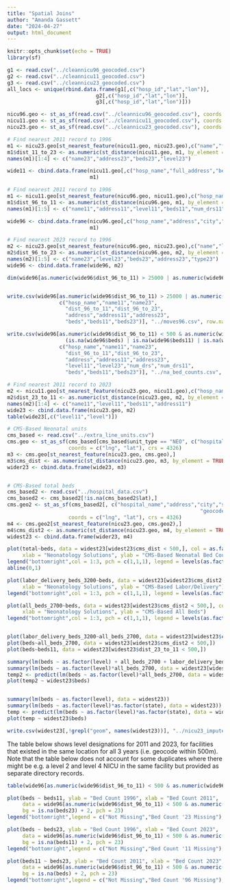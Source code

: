 ---
title: "Spatial Joins"
author: "Amanda Gassett"
date: "2024-04-27"
output: html_document
---

```{r setup, include=FALSE}
knitr::opts_chunk$set(echo = TRUE)
library(sf)
```


```{r, echo = FALSE}
g1 <- read.csv("../cleannicu96_geocoded.csv")
g2 <- read.csv("../cleannicu11_geocoded.csv")
g3 <- read.csv("../cleannicu23_geocoded.csv")
all_locs <- unique(rbind.data.frame(g1[,c("hosp_id","lat","lon")],
                             g2[,c("hosp_id","lat","lon")],
                             g3[,c("hosp_id","lat","lon")]))

nicu96.geo <- st_as_sf(read.csv("../cleannicu96_geocoded.csv"), coords = c("lon", "lat"), crs = 4326)
nicu11.geo <- st_as_sf(read.csv("../cleannicu11_geocoded.csv"), coords = c("lon", "lat"), crs = 4326)
nicu23.geo <- st_as_sf(read.csv("../cleannicu23_geocoded.csv"), coords = c("lon", "lat"), crs = 4326)

# Find nearest 2011 record to 1996
m1 <- nicu23.geo[st_nearest_feature(nicu11.geo, nicu23.geo),c("name","full_address","beds","level")]
m1$dist_11_to_23 <- as.numeric(st_distance(nicu11.geo, m1, by_element = TRUE))
names(m1)[1:4] <- c("name23","address23","beds23","level23")

wide11 <- cbind.data.frame(nicu11.geo[,c("hosp_name","full_address","beds","level")],
                           m1)

# Find nearest 2011 record to 1996
m1 <- nicu11.geo[st_nearest_feature(nicu96.geo, nicu11.geo),c("hosp_name","address","level","beds","num_drs")]
m1$dist_96_to_11 <- as.numeric(st_distance(nicu96.geo, m1, by_element = TRUE))
names(m1)[1:5] <- c("name11","address11","level11","beds11","num_drs11")

wide96 <- cbind.data.frame(nicu96.geo[,c("hosp_name","address","city","state","beds","num_drs")],
                           m1)

# Find nearest 2023 record to 1996
m2 <- nicu23.geo[st_nearest_feature(nicu96.geo, nicu23.geo),c("name","level","beds","address","type")]
m2$dist_96_to_23 <- as.numeric(st_distance(nicu96.geo, m2, by_element = TRUE))
names(m2)[1:5] <- c("name23","level23","beds23","address23","type23")
wide96 <- cbind.data.frame(wide96, m2)

dim(wide96[as.numeric(wide96$dist_96_to_11) > 25000 | as.numeric(wide96$dist_96_to_23) > 25000,])


write.csv(wide96[as.numeric(wide96$dist_96_to_11) > 25000 | as.numeric(wide96$dist_96_to_23) > 25000,
                 c("hosp_name","name11","name23",
                   "dist_96_to_11","dist_96_to_23",
                   "address","address11","address23",
                   "beds","beds11","beds23")], "../moves96.csv", row.names = FALSE)

write.csv(wide96[as.numeric(wide96$dist_96_to_11) < 500 & as.numeric(wide96$dist_96_to_23) < 500 & 
                   (is.na(wide96$beds) | is.na(wide96$beds11) | is.na(wide96$beds23)),
                 c("hosp_name","name11","name23",
                   "dist_96_to_11","dist_96_to_23",
                   "address","address11","address23",
                   "level11","level23","num_drs","num_drs11",
                   "beds","beds11","beds23")], "../na_bed_counts.csv", row.names = FALSE)

# Find nearest 2011 record to 2023
m2 <- nicu11.geo[st_nearest_feature(nicu23.geo, nicu11.geo),c("hosp_name","level","beds","address")]
m2$dist_23_to_11 <- as.numeric(st_distance(nicu23.geo, m2, by_element = TRUE))
names(m2)[1:4] <- c("name11","level11","beds11","address11")
wide23 <- cbind.data.frame(nicu23.geo, m2)
table(wide23[,c("level11","level")])

# CMS-Based Neonatal units
cms_based <- read.csv("../extra_line_units.csv")
cms.geo <- st_as_sf(cms_based[cms_based$unit_type == "NEO", c("hospital_name","address","city","state","zip_code","hospital_type","lat","lng","geocode_flag","geocode_accuracy","total")],
                    coords = c("lng", "lat"), crs = 4326)
m3 <- cms.geo[st_nearest_feature(nicu23.geo, cms.geo),]
m3$cms_dist <- as.numeric(st_distance(nicu23.geo, m3, by_element = TRUE))
wider23 <- cbind.data.frame(wide23, m3)



```
```{r}
# CMS-Based total beds
cms_based2 <- read.csv("../hospital_data.csv")
cms_based2 <- cms_based2[!is.na(cms_based2$lat),]
cms.geo2 <- st_as_sf(cms_based2[, c("hospital_name","address","city","state","zip_code","hospital_type","lat","lng",
                                                               "geocode_flag","geocode_accuracy","labor_delivery_beds_3200","all_beds_2700")],
                    coords = c("lng", "lat"), crs = 4326)
m4 <- cms.geo2[st_nearest_feature(nicu23.geo, cms.geo2),]
m4$cms_dist2 <- as.numeric(st_distance(nicu23.geo, m4, by_element = TRUE))
widest23 <- cbind.data.frame(wider23, m4)

plot(total~beds, data = widest23[widest23$cms_dist < 500,], col = as.factor(level),
     xlab = "Neonatology Solutions", ylab = "CMS-Based Neonatal Bed Count")
legend("bottomright",col = 1:3, pch = c(1,1,1), legend = levels(as.factor(widest23$level)))
abline(0,1)

plot(labor_delivery_beds_3200~beds, data = widest23[widest23$cms_dist2 < 500,], col = as.factor(level),
     xlab = "Neonatology Solutions", ylab = "CMS-Based Labor/Delivery")
legend("bottomright",col = 1:3, pch = c(1,1,1), legend = levels(as.factor(widest23$level)))

plot(all_beds_2700~beds, data = widest23[widest23$cms_dist2 < 500,], col = as.factor(level),
     xlab = "Neonatology Solutions", ylab = "CMS-Based All Beds")
legend("bottomright",col = 1:3, pch = c(1,1,1), legend = levels(as.factor(widest23$level)))


plot(labor_delivery_beds_3200~all_beds_2700, data = widest23[widest23$cms_dist2 < 500,])
plot(beds~all_beds_2700, data = widest23[widest23$cms_dist2 < 500,])
plot(beds~beds11, data = widest23[widest23$dist_23_to_11 < 500,])

summary(lm(beds ~ as.factor(level) + all_beds_2700 + labor_delivery_beds_3200, data = widest23[widest23$cms_dist2 < 500,]))
summary(lm(beds ~ as.factor(level)*all_beds_2700, data = widest23[widest23$cms_dist2 < 500,]))
temp2 <- predict(lm(beds ~ as.factor(level)*all_beds_2700, data = widest23[widest23$cms_dist2 < 500,]), widest23)
plot(temp2 ~ widest23$beds)


summary(lm(beds ~ as.factor(level), data = widest23))
summary(lm(beds ~ as.factor(level)*as.factor(state), data = widest23))
temp <- predict(lm(beds ~ as.factor(level)*as.factor(state), data = widest23), widest23)
plot(temp ~ widest23$beds)

write.csv(widest23[,!grepl("geom", names(widest23))], "../nicu23_impute.csv", row.names = FALSE, na = "")

```

The table below shows level designations for 2011 and 2023, for facilities that existed in the same location for all 3 years (i.e. geocode within 500m). Note that the table below does not account for some duplicates where there might be e.g. a level 2 and level 4 NICU in the same facility but provided as separate directory records.

```{r}
table(wide96[as.numeric(wide96$dist_96_to_11) < 500 & as.numeric(wide96$dist_96_to_23) < 500,c("level11","level23")], useNA = "always")

plot(beds ~ beds11, ylab = "Bed Count 1996", xlab = "Bed Count 2011",
     data = wide96[as.numeric(wide96$dist_96_to_11) < 500 & as.numeric(wide96$dist_96_to_23) < 500,],
     bg = is.na(beds23) + 2, pch = 23)
legend("bottomright",legend = c("Not Missing","Bed Count '23 Missing"), pt.bg = c(2,3), pch = c(23,23))

plot(beds ~ beds23, ylab = "Bed Count 1996", xlab = "Bed Count 2023",
     data = wide96[as.numeric(wide96$dist_96_to_11) < 500 & as.numeric(wide96$dist_96_to_23) < 500,],
     bg = is.na(beds11) + 2, pch = 23)
legend("bottomright",legend = c("Not Missing","Bed Count '11 Missing"), pt.bg = c(2,3), pch = c(23,23))

plot(beds11 ~ beds23, ylab = "Bed Count 2011", xlab = "Bed Count 2023",
     data = wide96[as.numeric(wide96$dist_96_to_11) < 500 & as.numeric(wide96$dist_96_to_23) < 500,],
     bg = is.na(beds) + 2, pch = 23)
legend("bottomright",legend = c("Not Missing","Bed Count '96 Missing"), pt.bg = c(2,3), pch = c(23,23))


```
